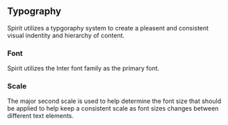 ## Typography

Spirit utilizes a typgoraphy system to create a pleasent and consistent visual indentity and hierarchy of content.

### Font

Spirit utilizes the Inter font family as the primary font.

### Scale

The major second scale is used to help determine the font size that should be applied to help keep a consistent scale as font sizes changes between different text elements.
